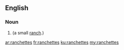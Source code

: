 ==English==

===Noun===
{{head|en|plural}}

# {{plural of|ranchette|lang=en|nocat=1}} (a small [[ranch]].)

[[ar:ranchettes]]
[[fr:ranchettes]]
[[ku:ranchettes]]
[[my:ranchettes]]